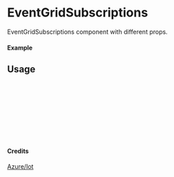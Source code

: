 
<Meta of={EventGridSubscriptions} title="Azure/Iot/EventGridSubscriptions" />

# EventGridSubscriptions

EventGridSubscriptions component with different props.

#### Example

<Canvas of={EventGridSubscriptions.Primary} />

## Usage

```ts
import { EventGridSubscriptions } from "yadl-ui";

const Example = () => {
  return (
      <EventGridSubscriptions />
  );
};

export default Example;
```

#### Credits
[Azure/Iot](https://learn.microsoft.com/en-us/azure/architecture/icons/)
